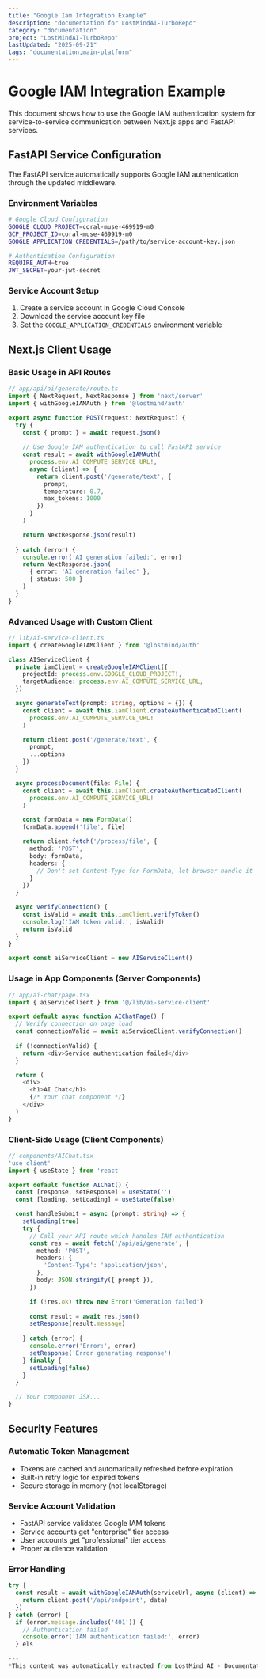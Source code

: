 ```yaml
---
title: "Google Iam Integration Example"
description: "documentation for LostMindAI-TurboRepo"
category: "documentation"
project: "LostMindAI-TurboRepo"
lastUpdated: "2025-09-21"
tags: "documentation,main-platform"
---
```


# Google IAM Integration Example

This document shows how to use the Google IAM authentication system for service-to-service communication between Next.js apps and FastAPI services.

## FastAPI Service Configuration

The FastAPI service automatically supports Google IAM authentication through the updated middleware.

### Environment Variables
```bash
# Google Cloud Configuration
GOOGLE_CLOUD_PROJECT=coral-muse-469919-m0
GCP_PROJECT_ID=coral-muse-469919-m0
GOOGLE_APPLICATION_CREDENTIALS=/path/to/service-account-key.json

# Authentication Configuration
REQUIRE_AUTH=true
JWT_SECRET=your-jwt-secret
```

### Service Account Setup
1. Create a service account in Google Cloud Console
2. Download the service account key file
3. Set the `GOOGLE_APPLICATION_CREDENTIALS` environment variable

## Next.js Client Usage

### Basic Usage in API Routes

```typescript
// app/api/ai/generate/route.ts
import { NextRequest, NextResponse } from 'next/server'
import { withGoogleIAMAuth } from '@lostmind/auth'

export async function POST(request: NextRequest) {
  try {
    const { prompt } = await request.json()
    
    // Use Google IAM authentication to call FastAPI service
    const result = await withGoogleIAMAuth(
      process.env.AI_COMPUTE_SERVICE_URL!,
      async (client) => {
        return client.post('/generate/text', {
          prompt,
          temperature: 0.7,
          max_tokens: 1000
        })
      }
    )

    return NextResponse.json(result)
    
  } catch (error) {
    console.error('AI generation failed:', error)
    return NextResponse.json(
      { error: 'AI generation failed' },
      { status: 500 }
    )
  }
}
```

### Advanced Usage with Custom Client

```typescript
// lib/ai-service-client.ts
import { createGoogleIAMClient } from '@lostmind/auth'

class AIServiceClient {
  private iamClient = createGoogleIAMClient({
    projectId: process.env.GOOGLE_CLOUD_PROJECT!,
    targetAudience: process.env.AI_COMPUTE_SERVICE_URL,
  })

  async generateText(prompt: string, options = {}) {
    const client = await this.iamClient.createAuthenticatedClient(
      process.env.AI_COMPUTE_SERVICE_URL!
    )

    return client.post('/generate/text', {
      prompt,
      ...options
    })
  }

  async processDocument(file: File) {
    const client = await this.iamClient.createAuthenticatedClient(
      process.env.AI_COMPUTE_SERVICE_URL!
    )

    const formData = new FormData()
    formData.append('file', file)

    return client.fetch('/process/file', {
      method: 'POST',
      body: formData,
      headers: {
        // Don't set Content-Type for FormData, let browser handle it
      }
    })
  }

  async verifyConnection() {
    const isValid = await this.iamClient.verifyToken()
    console.log('IAM token valid:', isValid)
    return isValid
  }
}

export const aiServiceClient = new AIServiceClient()
```

### Usage in App Components (Server Components)

```typescript
// app/ai-chat/page.tsx
import { aiServiceClient } from '@/lib/ai-service-client'

export default async function AIChatPage() {
  // Verify connection on page load
  const connectionValid = await aiServiceClient.verifyConnection()
  
  if (!connectionValid) {
    return <div>Service authentication failed</div>
  }

  return (
    <div>
      <h1>AI Chat</h1>
      {/* Your chat component */}
    </div>
  )
}
```

### Client-Side Usage (Client Components)

```typescript
// components/AIChat.tsx
'use client'
import { useState } from 'react'

export default function AIChat() {
  const [response, setResponse] = useState('')
  const [loading, setLoading] = useState(false)

  const handleSubmit = async (prompt: string) => {
    setLoading(true)
    try {
      // Call your API route which handles IAM authentication
      const res = await fetch('/api/ai/generate', {
        method: 'POST',
        headers: {
          'Content-Type': 'application/json',
        },
        body: JSON.stringify({ prompt }),
      })

      if (!res.ok) throw new Error('Generation failed')
      
      const result = await res.json()
      setResponse(result.message)
      
    } catch (error) {
      console.error('Error:', error)
      setResponse('Error generating response')
    } finally {
      setLoading(false)
    }
  }

  // Your component JSX...
}
```

## Security Features

### Automatic Token Management
- Tokens are cached and automatically refreshed before expiration
- Built-in retry logic for expired tokens
- Secure storage in memory (not localStorage)

### Service Account Validation
- FastAPI service validates Google IAM tokens
- Service accounts get "enterprise" tier access
- User accounts get "professional" tier access
- Proper audience validation

### Error Handling
```typescript
try {
  const result = await withGoogleIAMAuth(serviceUrl, async (client) => {
    return client.post('/api/endpoint', data)
  })
} catch (error) {
  if (error.message.includes('401')) {
    // Authentication failed
    console.error('IAM authentication failed:', error)
  } els

---
*This content was automatically extracted from LostMind AI - Documentation Site. For the most up-to-date information, refer to the source project.*
